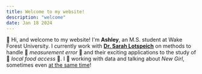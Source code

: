 ```yaml
---
title: Welcome to my website!
description: "welcome"
date: Jan 18 2024
---
```


👋 Hi, and welcome to my website! I'm **Ashley**, an M.S. student at Wake Forest University. I currently work with [**Dr. Sarah Lotspeich**](https://www.sarahlotspeich.com/) on methods to handle 📏 *measurement error* 📏 and their exciting applications to the study of 🥦 *local food access* 🥦. I 💜 working with data and talking about *New Girl*, sometimes even [at the same time](https://drive.google.com/file/d/1bRwA-At8TQ853uAKEudn6Ol84eFd4LJp/view?usp=sharing)!
